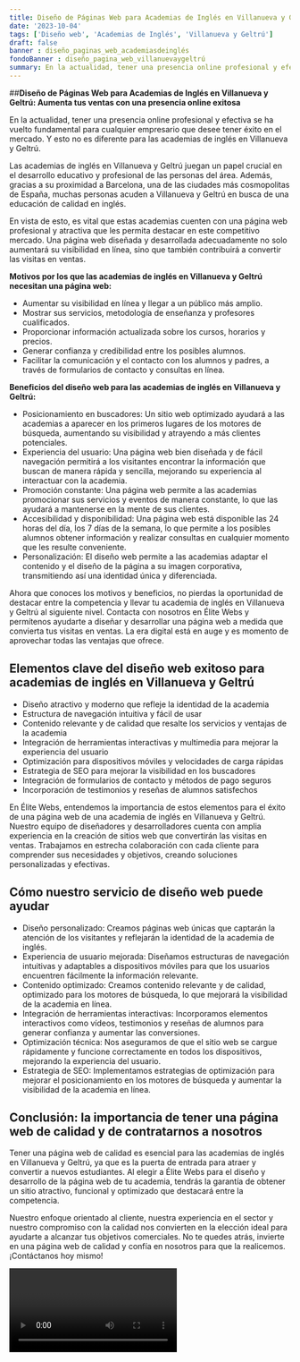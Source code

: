 ```yaml
---
title: Diseño de Páginas Web para Academias de Inglés en Villanueva y Geltrú
date: '2023-10-04'
tags: ['Diseño web', 'Academias de Inglés', 'Villanueva y Geltrú']
draft: false
banner : diseño_paginas_web_academiasdeinglés
fondoBanner : diseño_pagina_web_villanuevaygeltrú
summary: En la actualidad, tener una presencia online profesional y efectiva se ha vuelto fundamental para cualquier empresario que desee tener éxito en el mercado. Y esto no es diferente para las academias de inglés en Villanueva y Geltrú. 
---
```


##**Diseño de Páginas Web para Academias de Inglés en Villanueva y Geltrú: Aumenta tus ventas con una presencia online exitosa**

En la actualidad, tener una presencia online profesional y efectiva se ha vuelto fundamental para cualquier empresario que desee tener éxito en el mercado. Y esto no es diferente para las academias de inglés en Villanueva y Geltrú. 

Las academias de inglés en Villanueva y Geltrú juegan un papel crucial en el desarrollo educativo y profesional de las personas del área. Además, gracias a su proximidad a Barcelona, una de las ciudades más cosmopolitas de España, muchas personas acuden a Villanueva y Geltrú en busca de una educación de calidad en inglés.

En vista de esto, es vital que estas academias cuenten con una página web profesional y atractiva que les permita destacar en este competitivo mercado. Una página web diseñada y desarrollada adecuadamente no solo aumentará su visibilidad en línea, sino que también contribuirá a convertir las visitas en ventas.

**Motivos por los que las academias de inglés en Villanueva y Geltrú necesitan una página web:**

- Aumentar su visibilidad en línea y llegar a un público más amplio.
- Mostrar sus servicios, metodología de enseñanza y profesores cualificados.
- Proporcionar información actualizada sobre los cursos, horarios y precios.
- Generar confianza y credibilidad entre los posibles alumnos.
- Facilitar la comunicación y el contacto con los alumnos y padres, a través de formularios de contacto y consultas en línea.

**Beneficios del diseño web para las academias de inglés en Villanueva y Geltrú:**

- Posicionamiento en buscadores: Un sitio web optimizado ayudará a las academias a aparecer en los primeros lugares de los motores de búsqueda, aumentando su visibilidad y atrayendo a más clientes potenciales.
- Experiencia del usuario: Una página web bien diseñada y de fácil navegación permitirá a los visitantes encontrar la información que buscan de manera rápida y sencilla, mejorando su experiencia al interactuar con la academia.
- Promoción constante: Una página web permite a las academias promocionar sus servicios y eventos de manera constante, lo que las ayudará a mantenerse en la mente de sus clientes.
- Accesibilidad y disponibilidad: Una página web está disponible las 24 horas del día, los 7 días de la semana, lo que permite a los posibles alumnos obtener información y realizar consultas en cualquier momento que les resulte conveniente.
- Personalización: El diseño web permite a las academias adaptar el contenido y el diseño de la página a su imagen corporativa, transmitiendo así una identidad única y diferenciada.

Ahora que conoces los motivos y beneficios, no pierdas la oportunidad de destacar entre la competencia y llevar tu academia de inglés en Villanueva y Geltrú al siguiente nivel. Contacta con nosotros en Élite Webs y permítenos ayudarte a diseñar y desarrollar una página web a medida que convierta tus visitas en ventas. La era digital está en auge y es momento de aprovechar todas las ventajas que ofrece.

<GifSeo />

<Cta />

## Elementos clave del diseño web exitoso para academias de inglés en Villanueva y Geltrú

- Diseño atractivo y moderno que refleje la identidad de la academia
- Estructura de navegación intuitiva y fácil de usar
- Contenido relevante y de calidad que resalte los servicios y ventajas de la academia
- Integración de herramientas interactivas y multimedia para mejorar la experiencia del usuario
- Optimización para dispositivos móviles y velocidades de carga rápidas
- Estrategia de SEO para mejorar la visibilidad en los buscadores
- Integración de formularios de contacto y métodos de pago seguros
- Incorporación de testimonios y reseñas de alumnos satisfechos

En Élite Webs, entendemos la importancia de estos elementos para el éxito de una página web de una academia de inglés en Villanueva y Geltrú. Nuestro equipo de diseñadores y desarrolladores cuenta con amplia experiencia en la creación de sitios web que convertirán las visitas en ventas. Trabajamos en estrecha colaboración con cada cliente para comprender sus necesidades y objetivos, creando soluciones personalizadas y efectivas.

## Cómo nuestro servicio de diseño web puede ayudar

- Diseño personalizado: Creamos páginas web únicas que captarán la atención de los visitantes y reflejarán la identidad de la academia de inglés.
- Experiencia de usuario mejorada: Diseñamos estructuras de navegación intuitivas y adaptables a dispositivos móviles para que los usuarios encuentren fácilmente la información relevante.
- Contenido optimizado: Creamos contenido relevante y de calidad, optimizado para los motores de búsqueda, lo que mejorará la visibilidad de la academia en línea.
- Integración de herramientas interactivas: Incorporamos elementos interactivos como vídeos, testimonios y reseñas de alumnos para generar confianza y aumentar las conversiones.
- Optimización técnica: Nos aseguramos de que el sitio web se cargue rápidamente y funcione correctamente en todos los dispositivos, mejorando la experiencia del usuario.
- Estrategia de SEO: Implementamos estrategias de optimización para mejorar el posicionamiento en los motores de búsqueda y aumentar la visibilidad de la academia en línea.

## Conclusión: la importancia de tener una página web de calidad y de contratarnos a nosotros

Tener una página web de calidad es esencial para las academias de inglés en Villanueva y Geltrú, ya que es la puerta de entrada para atraer y convertir a nuevos estudiantes. Al elegir a Élite Webs para el diseño y desarrollo de la página web de tu academia, tendrás la garantía de obtener un sitio atractivo, funcional y optimizado que destacará entre la competencia.

Nuestro enfoque orientado al cliente, nuestra experiencia en el sector y nuestro compromiso con la calidad nos convierten en la elección ideal para ayudarte a alcanzar tus objetivos comerciales. No te quedes atrás, invierte en una página web de calidad y confía en nosotros para que la realicemos. ¡Contáctanos hoy mismo!

<Video />

<CtaBot job='Academias de Inglés' city='Villanueva y Geltrú'/>

<Gmaps query='Villanueva y Geltrú+españa+maps' />